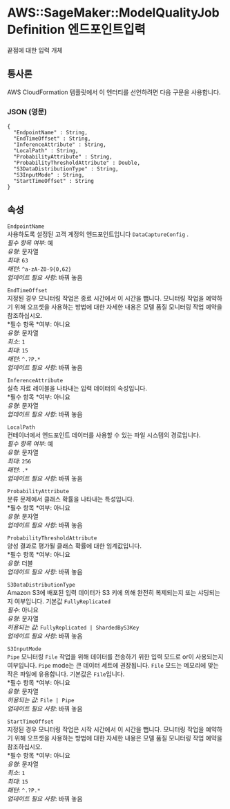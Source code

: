 # AWS::SageMaker::ModelQualityJobDefinition 엔드포인트입력

끝점에 대한 입력 개체

## 통사론

AWS CloudFormation 템플릿에서 이 엔터티를 선언하려면 다음 구문을 사용합니다.

### JSON (영문)

```
{
  "EndpointName" : String,
  "EndTimeOffset" : String,
  "InferenceAttribute" : String,
  "LocalPath" : String,
  "ProbabilityAttribute" : String,
  "ProbabilityThresholdAttribute" : Double,
  "S3DataDistributionType" : String,
  "S3InputMode" : String,
  "StartTimeOffset" : String
}
```

## 속성

`EndpointName`  
사용하도록 설정된 고객 계정의 엔드포인트입니다 `DataCaptureConfig` .  
_필수 항목 여부_: 예  
_유형_: 문자열  
_최대_: `63`  
_패턴_: `^a-zA-Z0-9{0,62}`  
_업데이트 필요 사항_: 바꿔 놓음

`EndTimeOffset`  
지정된 경우 모니터링 작업은 종료 시간에서 이 시간을 뺍니다. 모니터링 작업을 예약하기 위해 오프셋을 사용하는 방법에 대한 자세한 내용은 모델 품질 모니터링 작업 예약을 참조하십시오.  
*필수 항목 *여부: 아니요  
_유형_: 문자열  
_최소_: `1`  
_최대_: `15`  
_패턴_: `^.?P.*`  
_업데이트 필요 사항_: 바꿔 놓음

`InferenceAttribute`  
실측 자료 레이블을 나타내는 입력 데이터의 속성입니다.  
*필수 항목 *여부: 아니요  
_유형_: 문자열  
_업데이트 필요 사항_: 바꿔 놓음

`LocalPath`  
컨테이너에서 엔드포인트 데이터를 사용할 수 있는 파일 시스템의 경로입니다.  
_필수 항목 여부_: 예  
_유형_: 문자열  
_최대_: `256`  
_패턴_: `.*`  
_업데이트 필요 사항_: 바꿔 놓음

`ProbabilityAttribute`  
분류 문제에서 클래스 확률을 나타내는 특성입니다.  
*필수 항목 *여부: 아니요  
_유형_: 문자열  
_업데이트 필요 사항_: 바꿔 놓음

`ProbabilityThresholdAttribute`  
양성 결과로 평가될 클래스 확률에 대한 임계값입니다.  
*필수 항목 *여부: 아니요  
_유형_: 더블  
_업데이트 필요 사항_: 바꿔 놓음

`S3DataDistributionType`  
Amazon S3에 배포된 입력 데이터가 S3 키에 의해 완전히 복제되는지 또는 샤딩되는지 여부입니다. 기본값 `FullyReplicated`  
_필수_: 아니요  
_유형_: 문자열  
_허용되는 값_: `FullyReplicated | ShardedByS3Key`  
_업데이트 필요 사항_: 바꿔 놓음

`S3InputMode`  
`Pipe` 모니터링 `File` 작업을 위해 데이터를 전송하기 위한 입력 모드로 or이 사용되는지 여부입니다. `Pipe` mode는 큰 데이터 세트에 권장됩니다. `File` 모드는 메모리에 맞는 작은 파일에 유용합니다. 기본값은 `File`입니다.  
*필수 항목 *여부: 아니요  
_유형_: 문자열  
_허용되는 값_: `File | Pipe`  
_업데이트 필요 사항_: 바꿔 놓음

`StartTimeOffset`  
지정된 경우 모니터링 작업은 시작 시간에서 이 시간을 뺍니다. 모니터링 작업을 예약하기 위해 오프셋을 사용하는 방법에 대한 자세한 내용은 모델 품질 모니터링 작업 예약을 참조하십시오.  
*필수 항목 *여부: 아니요  
_유형_: 문자열  
_최소_: `1`  
_최대_: `15`  
_패턴_: `^.?P.*`  
_업데이트 필요 사항_: 바꿔 놓음
